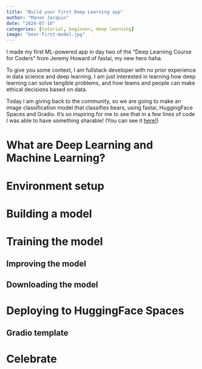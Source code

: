 ```yaml
---
title: "Build your first Deep Learning app"
author: "Manon Jacquin"
date: "2024-07-10"
categories: [tutorial, beginner, deep learning]
image: "bear-first-model.jpg"
---
```


I made my first ML-powered app in day two of the "Deep Learning Course for Coders" from Jeremy Howard of fastai, my new hero haha. 

To give you some context, I am fullstack developer with no prior experience in data science and deep learning. I am just interested in learning how deep learning can solve tangible problems, and how teams and people can make ethical decisions based on data. 

Today I am giving back to the community, so we are going to make an image classification model that classifies bears, using fastai, HuggingFace Spaces and Gradio. It's so inspiring for me to see that in a few lines of code I was able to have something sharable! (You can see it [here!](https://huggingface.co/spaces/majabig/hello-bears))

# What are Deep Learning and Machine Learning? 

# Environment setup 

# Building a model

# Training the model

## Improving the model 

## Downloading the model

# Deploying to HuggingFace Spaces 

## Gradio template

# Celebrate




